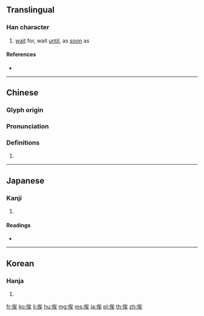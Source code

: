 {{character info/new}}
{{also|竢}}
==Translingual==

===Han character===
{{Han char|rn=9|rad=人|as=07|sn=9|four=23234|canj=OIOK|ids=⿰亻矣}}

# [[wait]] for, wait [[until]], as [[soon]] as

====References====
* {{Han ref|kx=0105.230|dkj=00705|dj=0223.030|hdz=10168.030|uh=4FDF|ud=20447|bh=AB53|bd=43859}}

----

==Chinese==
{{zh-forms}}

===Glyph origin===
{{Han etym}}

===Pronunciation===
{{zh-pron
|m=qí,sì
|c=kei4,zi6
|mc=y
|oc=y
|ma=
|cat=v
}}

===Definitions===
{{zh-hanzi}}

# {{rfdef|lang=zh}}

----

==Japanese==

===Kanji===
{{ja-kanji|grade=|rs=人07}}

# {{defn|lang=ja|sort=人07}}

====Readings====
* {{ja-readings|on=[[し]] (shi)|kun=[[まつ]] (matsu)}}

----

==Korean==

===Hanja===
{{ko-hanja|hangeul=[[사]], [[기]]|rv=sa, gi|mr=sa, ki}}

# {{defn|lang=ko|sort=人07}}

[[fr:俟]]
[[ko:俟]]
[[li:俟]]
[[hu:俟]]
[[mg:俟]]
[[ms:俟]]
[[ja:俟]]
[[pl:俟]]
[[th:俟]]
[[zh:俟]]